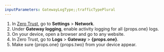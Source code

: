 ```yaml
---
inputParameters: GatewayLogType;;trafficTypePlural
---
```



1. In [Zero Trust](https://one.dash.cloudflare.com), go to **Settings** > **Network**.
2. Under **Gateway logging**, enable activity logging for all {props.one} logs.
3. On your device, open a browser and go to any website.
4. In Zero Trust, go to **Logs** > **Gateway** > **{props.one}**.
5. Make sure {props.one} {props.two} from your device appear.
